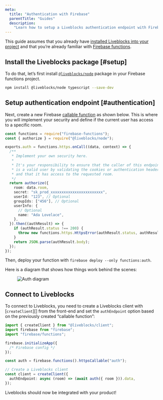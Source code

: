 ```yaml
---
meta:
  title: "Authentication with Firebase"
  parentTitle: "Guides"
  description:
    "Learn how to setup a Liveblocks authentication endpoint with Firebase"
---
```


This guide assumes that you already have
[installed Liveblocks into your project](/docs/get-started/javascript) and that
you’re already familiar with
[Firebase functions](https://firebase.google.com/docs/functions/get-started).

## Install the Liveblocks package [#setup]

To do that, let’s first install [`@liveblocks/node`][] package in your Firebase
functions project.

```bash
npm install @liveblocks/node typescript --save-dev
```

## Setup authentication endpoint [#authentication]

Next, create a new Firebase
[callable function](https://firebase.google.com/docs/functions/callable) as
shown below. This is where you will implement your security and define if the
current user has access to a specific room.

```ts
const functions = require("firebase-functions");
const { authorize } = require("@liveblocks/node");

exports.auth = functions.https.onCall((data, context) => {
  /**
   * Implement your own security here.
   *
   * It's your responsibility to ensure that the caller of this endpoint
   * is a valid user by validating the cookies or authentication headers
   * and that it has access to the requested room.
   */
  return authorize({
    room: data.room,
    secret: "sk_prod_xxxxxxxxxxxxxxxxxxxxxxxx",
    userId: "123", // Optional
    groupIds: ["456"], // Optional
    userInfo: {
      // Optional
      name: "Ada Lovelace",
    },
  }).then((authResult) => {
    if (authResult.status !== 200) {
      throw new functions.https.HttpsError(authResult.status, authResult.body);
    }
    return JSON.parse(authResult.body);
  });
});
```

Then, deploy your function with `firebase deploy --only functions:auth`.

Here is a diagram that shows how things work behind the scenes:

<Figure highlight={false}>
  <Image
    src="/images/docs/auth-diagram.svg"
    alt="Auth diagram"
    layout="responsive"
    width={730}
    height={504}
    quality={90}
  />
</Figure>

## Connect to Liveblocks

To connect to Liveblocks, you need to create a Liveblocks client with
[`createClient`][] from the front-end and set the `authEndpoint` option based on
the previously created “callable function”:

```ts
import { createClient } from "@liveblocks/client";
import firebase from "firebase";
import "firebase/functions";

firebase.initializeApp({
  /* Firebase config */
});

const auth = firebase.functions().httpsCallable("auth");

// Create a Liveblocks client
const client = createClient({
  authEndpoint: async (room) => (await auth({ room })).data,
});
```

Liveblocks should now be integrated with your product!

[`@liveblocks/node`]: /docs/api-reference/liveblocks-node
